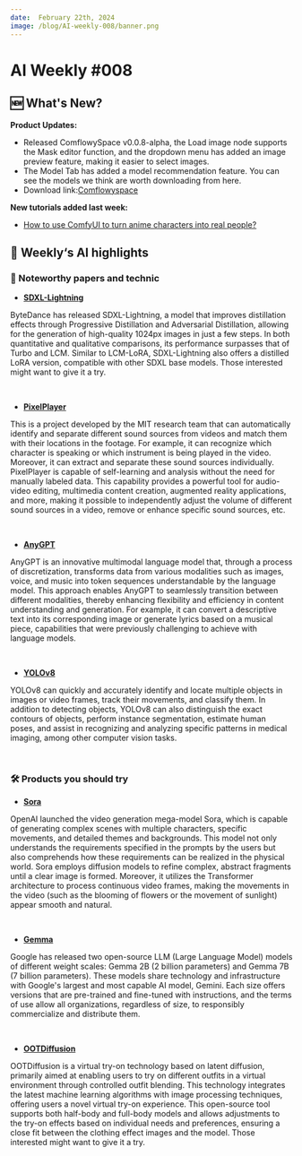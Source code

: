 ```yaml
---
date:  February 22th, 2024
image: /blog/AI-weekly-008/banner.png
---
```


# AI Weekly #008


## 🆕 What's New?
**Product Updates:**
- Released ComflowySpace v0.0.8-alpha, the Load image node supports the Mask editor function, and the dropdown menu has added an image preview feature, making it easier to select images.
- The Model Tab has added a model recommendation feature. You can see the models we think are worth downloading from here.
- Download link:[Comflowyspace](https://github.com/6174/comflowyspace/releases)

**New tutorials added last week:**

- [How to use ComfyUI to turn anime characters into real people?](https://www.comflowy.com/blog/generate-anime-characters-01)

## 🤩  Weekly‘s AI highlights

### 📄 Noteworthy papers and technic

* [**SDXL-Lightning**](https://arxiv.org/abs/2402.13929)

ByteDance has released SDXL-Lightning, a model that improves distillation effects through Progressive Distillation and Adversarial Distillation, allowing for the generation of high-quality 1024px images in just a few steps. In both quantitative and qualitative comparisons, its performance surpasses that of Turbo and LCM. Similar to LCM-LoRA, SDXL-Lightning also offers a distilled LoRA version, compatible with other SDXL base models. Those interested might want to give it a try.

<br/>
<PhotoProvider>
  <PhotoView src="/blog/AI-weekly-008/001.png">
    <img src="/blog/AI-weekly-008/001.png" alt="" />
  </PhotoView>
</PhotoProvider>

* [**PixelPlayer**](https://arxiv.org/abs/1804.03160)

This is a project developed by the MIT research team that can automatically identify and separate different sound sources from videos and match them with their locations in the footage. For example, it can recognize which character is speaking or which instrument is being played in the video. Moreover, it can extract and separate these sound sources individually. PixelPlayer is capable of self-learning and analysis without the need for manually labeled data.
This capability provides a powerful tool for audio-video editing, multimedia content creation, augmented reality applications, and more, making it possible to independently adjust the volume of different sound sources in a video, remove or enhance specific sound sources, etc.

<br/>
<PhotoProvider>
  <PhotoView src="/blog/AI-weekly-008/002.png">
    <img src="/blog/AI-weekly-008/002.png" alt="" />
  </PhotoView>
</PhotoProvider>

* [**AnyGPT**](https://arxiv.org/pdf/2309.05519.pdf)

AnyGPT is an innovative multimodal language model that, through a process of discretization, transforms data from various modalities such as images, voice, and music into token sequences understandable by the language model. This approach enables AnyGPT to seamlessly transition between different modalities, thereby enhancing flexibility and efficiency in content understanding and generation. For example, it can convert a descriptive text into its corresponding image or generate lyrics based on a musical piece, capabilities that were previously challenging to achieve with language models.

<br/>
<PhotoProvider>
  <PhotoView src="/blog/AI-weekly-008/003.png">
    <img src="/blog/AI-weekly-008/003.png" alt="" />
  </PhotoView>
</PhotoProvider>

* [**YOLOv8**](https://github.com/ultralytics/ultralytics)

YOLOv8 can quickly and accurately identify and locate multiple objects in images or video frames, track their movements, and classify them. In addition to detecting objects, YOLOv8 can also distinguish the exact contours of objects, perform instance segmentation, estimate human poses, and assist in recognizing and analyzing specific patterns in medical imaging, among other computer vision tasks.

<br/>
<PhotoProvider>
  <PhotoView src="/blog/AI-weekly-008/004.png">
    <img src="/blog/AI-weekly-008/004.png" alt="" />
  </PhotoView>
</PhotoProvider>

### 🛠️ Products you should try

* [**Sora**](https://openai.com/sora)

OpenAI launched the video generation mega-model Sora, which is capable of generating complex scenes with multiple characters, specific movements, and detailed themes and backgrounds. This model not only understands the requirements specified in the prompts by the users but also comprehends how these requirements can be realized in the physical world.
Sora employs diffusion models to refine complex, abstract fragments until a clear image is formed. Moreover, it utilizes the Transformer architecture to process continuous video frames, making the movements in the video (such as the blooming of flowers or the movement of sunlight) appear smooth and natural.

<br/>
<PhotoProvider>
  <PhotoView src="/blog/AI-weekly-008/005.png">
    <img src="/blog/AI-weekly-008/005.png" alt="" />
  </PhotoView>
</PhotoProvider>

* [**Gemma**](https://ai.google.dev/)

Google has released two open-source LLM (Large Language Model) models of different weight scales: Gemma 2B (2 billion parameters) and Gemma 7B (7 billion parameters). These models share technology and infrastructure with Google's largest and most capable AI model, Gemini. Each size offers versions that are pre-trained and fine-tuned with instructions, and the terms of use allow all organizations, regardless of size, to responsibly commercialize and distribute them.

<br/>
<PhotoProvider>
  <PhotoView src="/blog/AI-weekly-008/006.png">
    <img src="/blog/AI-weekly-008/006.png" alt="" />
  </PhotoView>
</PhotoProvider>

* [**OOTDiffusion**](https://ootd.ibot.cn/)

OOTDiffusion is a virtual try-on technology based on latent diffusion, primarily aimed at enabling users to try on different outfits in a virtual environment through controlled outfit blending. This technology integrates the latest machine learning algorithms with image processing techniques, offering users a novel virtual try-on experience. This open-source tool supports both half-body and full-body models and allows adjustments to the try-on effects based on individual needs and preferences, ensuring a close fit between the clothing effect images and the model. Those interested might want to give it a try.

<br/>
<PhotoProvider>
  <PhotoView src="/blog/AI-weekly-008/007.png">
    <img src="/blog/AI-weekly-008/007.png" alt="" />
  </PhotoView>
</PhotoProvider>

<Subscribe />









